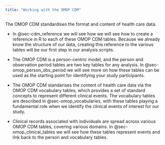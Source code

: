 ```yaml
---
title: "Working with the OMOP CDM"
---
```


The OMOP CDM standardises the format and content of health care data.

-   In @sec-cdm_reference we will see how we will see how to create a reference in R to each of these OMOP CDM tables. Because we already know the structure of our data, creating this reference to the various tables will be our first step in our analysis scripts.

-   The OMOP CDM is a person-centric model, and the person and observation period tables are two key tables for any analysis. In @sec-omop_person_obs_period we will see more on how these tables can be used as the starting point for identifying your study participants.

-   The OMOP CDM standarises the content of health care data via the OMOP CDM vocabulary tables, which provides a set of standard concepts to represent different clinical events. The vocabulary tables are described in @sec-omop_vocabularies, with these tables playing a fundamental role when we identify the clinical events of interest for our study.

-   Clinical records associated with individuals are spread across various OMOP CDM tables, covering various domains. In @sec-omop_clinical_tables we will see how these tables represent events and link back to the person and vocabulary tables.
